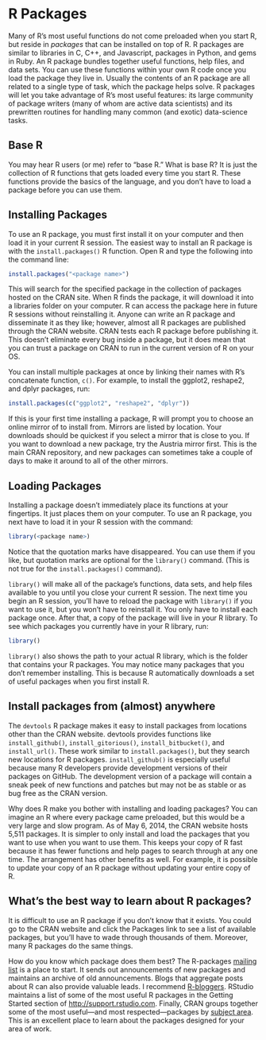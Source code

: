 # R Packages {#sec-appendix-packages}

Many of R's most useful functions do not come preloaded when you start R, but reside in *packages* that can be installed on top of R. R packages are similar to libraries in C, C++, and Javascript, packages in Python, and gems in Ruby. An R package bundles together useful functions, help files, and data sets. You can use these functions within your own R code once you load the package they live in. Usually the contents of an R package are all related to a single type of task, which the package helps solve. R packages will let you take advantage of R's most useful features: its large community of package writers (many of whom are active data scientists) and its prewritten routines for handling many common (and exotic) data-science tasks.

::: callout-tip
## Base R

You may hear R users (or me) refer to "base R." What is base R? It is just the collection of R functions that gets loaded every time you start R. These functions provide the basics of the language, and you don't have to load a package before you can use them.
:::

## Installing Packages

To use an R package, you must first install it on your computer and then load it in your current R session. The easiest way to install an R package is with the `install.packages()` R function. Open R and type the following into the command line:

``` r
install.packages("<package name>")
```

This will search for the specified package in the collection of packages hosted on the CRAN site. When R finds the package, it will download it into a libraries folder on your computer. R can access the package here in future R sessions without reinstalling it. Anyone can write an R package and disseminate it as they like; however, almost all R packages are published through the CRAN website. CRAN tests each R package before publishing it. This doesn't eliminate every bug inside a package, but it does mean that you can trust a package on CRAN to run in the current version of R on your OS.

You can install multiple packages at once by linking their names with R's concatenate function, `c()`. For example, to install the ggplot2, reshape2, and dplyr packages, run:

``` r
install.packages(c("ggplot2", "reshape2", "dplyr"))
```

If this is your first time installing a package, R will prompt you to choose an online mirror of to install from. Mirrors are listed by location. Your downloads should be quickest if you select a mirror that is close to you. If you want to download a new package, try the Austria mirror first. This is the main CRAN repository, and new packages can sometimes take a couple of days to make it around to all of the other mirrors.

## Loading Packages

Installing a package doesn't immediately place its functions at your fingertips. It just places them on your computer. To use an R package, you next have to load it in your R session with the command:

``` r
library(<package name>)
```

Notice that the quotation marks have disappeared. You can use them if you like, but quotation marks are optional for the `library()` command. (This is not true for the `install.packages()` command).

`library()` will make all of the package's functions, data sets, and help files available to you until you close your current R session. The next time you begin an R session, you'll have to reload the package with `library()` if you want to use it, but you won't have to reinstall it. You only have to install each package once. After that, a copy of the package will live in your R library. To see which packages you currently have in your R library, run:

``` r
library()
```

`library()` also shows the path to your actual R library, which is the folder that contains your R packages. You may notice many packages that you don't remember installing. This is because R automatically downloads a set of useful packages when you first install R.

::: callout-tip
## Install packages from (almost) anywhere

The `devtools` R package makes it easy to install packages from locations other than the CRAN website. devtools provides functions like `install_github()`, `install_gitorious()`, `install_bitbucket()`, and `install_url()`. These work similar to `install.packages()`, but they search new locations for R packages. `install_github()` is especially useful because many R developers provide development versions of their packages on GitHub. The development version of a package will contain a sneak peek of new functions and patches but may not be as stable or as bug free as the CRAN version.
:::

Why does R make you bother with installing and loading packages? You can imagine an R where every package came preloaded, but this would be a very large and slow program. As of May 6, 2014, the CRAN website hosts 5,511 packages. It is simpler to only install and load the packages that you want to use when you want to use them. This keeps your copy of R fast because it has fewer functions and help pages to search through at any one time. The arrangement has other benefits as well. For example, it is possible to update your copy of an R package without updating your entire copy of R.

::: callout-tip
## What's the best way to learn about R packages?

It is difficult to use an R package if you don't know that it exists. You could go to the CRAN website and click the Packages link to see a list of available packages, but you'll have to wade through thousands of them. Moreover, many R packages do the same things.

How do you know which package does them best? The R-packages [mailing list](http://stat.ethz.ch/mailman/listinfo/r-packages) is a place to start. It sends out announcements of new packages and maintains an archive of old announcements. Blogs that aggregate posts about R can also provide valuable leads. I recommend [R-bloggers](https://www.r-bloggers.com). RStudio maintains a list of some of the most useful R packages in the Getting Started section of <http://support.rstudio.com>. Finally, CRAN groups together some of the most useful---and most respected---packages by [subject area](http://cran.r-project.org/web/views). This is an excellent place to learn about the packages designed for your area of work.
:::
